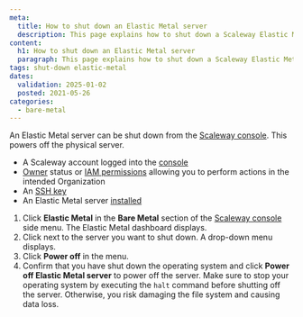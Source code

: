 ```yaml
---
meta:
  title: How to shut down an Elastic Metal server
  description: This page explains how to shut down a Scaleway Elastic Metal server
content:
  h1: How to shut down an Elastic Metal server
  paragraph: This page explains how to shut down a Scaleway Elastic Metal server
tags: shut-down elastic-metal
dates:
  validation: 2025-01-02
  posted: 2021-05-26
categories:
  - bare-metal
---
```



An Elastic Metal server can be shut down from the [Scaleway console](https://console.scaleway.com). This powers off the physical server.

<Requirements />

- A Scaleway account logged into the [console](https://console.scaleway.com)
- [Owner](/iam/concepts/#owner) status or [IAM permissions](/iam/concepts/#permission) allowing you to perform actions in the intended Organization
- An [SSH key](/organizations-and-projects/how-to/create-ssh-key/)
- An Elastic Metal server [installed](/elastic-metal/quickstart/#how-to-create-an-elastic-metal-server)


1. Click **Elastic Metal** in the **Bare Metal** section of the [Scaleway console](https://console.scaleway.com) side menu. The Elastic Metal dashboard displays.
2. Click <Icon name="more" /> next to the server you want to shut down. A drop-down menu displays.
3. Click **Power off** in the menu.
4. Confirm that you have shut down the operating system and click **Power off Elastic Metal server** to power off the server.
    <Message type="important">
      Make sure to stop your operating system by executing the `halt` command
      before shutting off the server. Otherwise, you risk damaging the file system
      and causing data loss.
    </Message>


